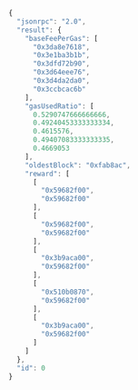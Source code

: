 
<Tabs>
  <TabItem value="JSON">

```js
{
  "jsonrpc": "2.0",
  "result": {
    "baseFeePerGas": [
      "0x3da8e7618",
      "0x3e1ba3b1b",
      "0x3dfd72b90",
      "0x3d64eee76",
      "0x3d4da2da0",
      "0x3ccbcac6b"
    ],
    "gasUsedRatio": [
      0.5290747666666666,
      0.49240453333333334,
      0.4615576,
      0.49407083333333335,
      0.4669053
    ],
    "oldestBlock": "0xfab8ac",
    "reward": [
      [
        "0x59682f00",
        "0x59682f00"
      ],
      [
        "0x59682f00",
        "0x59682f00"
      ],
      [
        "0x3b9aca00",
        "0x59682f00"
      ],
      [
        "0x510b0870",
        "0x59682f00"
      ],
      [
        "0x3b9aca00",
        "0x59682f00"
      ]
    ]
  },
  "id": 0
}
```

  </TabItem>
</Tabs>
